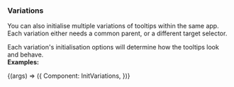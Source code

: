 

<Version />

<Meta
  title="Helpers/Tooltips/2. Examples/2. Variations"
/>

### Variations
You can also initialise multiple variations of tooltips within the same app.  
Each variation either needs a common parent, or a different target selector.

Each variation's initialisation options will determine how the tooltips look and behave.  
**Examples:**

<Canvas>
  <Story
  name="2. Variations"
  args={{}}
  >
  {(args) => ({
    Component: InitVariations,
  })}
  </Story>
</Canvas>